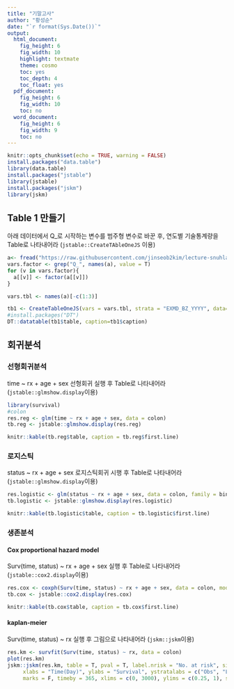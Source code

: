 ```yaml
---
title: "기말고사"
author: "황성순"
date: "`r format(Sys.Date())`"
output:
  html_document: 
    fig_height: 6
    fig_width: 10
    highlight: textmate
    theme: cosmo
    toc: yes
    toc_depth: 4
    toc_float: yes
  pdf_document:
    fig_height: 6
    fig_width: 10
    toc: no
  word_document:
    fig_height: 6
    fig_width: 9
    toc: no
---
```


```r
knitr::opts_chunk$set(echo = TRUE, warning = FALSE)
install.packages("data.table")
library(data.table)
install.packages("jstable")
library(jstable)
install.packages("jskm")
library(jskm)
```

## Table 1 만들기

아래 데이터에서 Q_로 시작하는 변수를 범주형 변수로 바꾼 후, 연도별 기술통계량을 Table로 나타내어라
(`jstable::CreateTAbleOneJS` 이용)


```r
a<- fread("https://raw.githubusercontent.com/jinseob2kim/lecture-snuhlab/master/data/example_g1e.csv")
vars.factor <- grep("Q_", names(a), value = T)
for (v in vars.factor){
  a[[v]] <- factor(a[[v]])
}

vars.tbl <- names(a)[-c(1:3)]

tb1 <- CreateTableOneJS(vars = vars.tbl, strata = "EXMD_BZ_YYYY", data=a)
#install.packages("DT")
DT::datatable(tb1$table, caption=tb1$caption)
```

## 회귀분석

### 선형회귀분석
time ~ rx + age + sex 선형회귀 실행 후 Table로 나타내어라 (`jstable::glmshow.display`이용)
```r
library(survival)
#colon
res.reg <- glm(time ~ rx + age + sex, data = colon)
tb.reg <- jstable::glmshow.display(res.reg)

knitr::kable(tb.reg$table, caption = tb.reg$first.line)
```

### 로지스틱
status ~ rx + age + sex 로지스틱회귀 시행 후 Table로 나타내어라 (`jstable::glmshow.display`이용)
```r
res.logistic <- glm(status ~ rx + age + sex, data = colon, family = binomial)
tb.logistic <- jstable::glmshow.display(res.logistic)

knitr::kable(tb.logistic$table, caption = tb.logistic$first.line)
```
### 생존분석

#### Cox proportional hazard model
Surv(time, status) ~ rx + age + sex 실행 후 Table로 나타내어라 (`jstable::cox2.display`이용)
```r
res.cox <- coxph(Surv(time, status) ~ rx + age + sex, data = colon, model=T)
tb.cox <- jstable::cox2.display(res.cox)

knitr::kable(tb.cox$table, caption = tb.cox$first.line)
```

#### kaplan-meier
Surv(time, status) ~ rx 실행 후 그림으로 나타내어라 (`jskm::jskm`이용)
```r
res.km <- survfit(Surv(time, status) ~ rx, data = colon)
plot(res.km)
jskm::jskm(res.km, table = T, pval = T, label.nrisk = "No. at risk", size.label.nrisk = 8, 
     xlabs = "Time(Day)", ylabs = "Survival", ystratalabs = c("Obs", "Lev", "Lev + 5FU"), ystrataname = "rx",
     marks = F, timeby = 365, xlims = c(0, 3000), ylims = c(0.25, 1), showpercent = T)
```